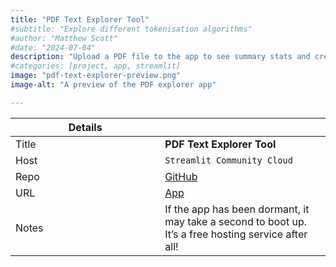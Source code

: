 ```yaml
---
title: "PDF Text Explorer Tool"
#subtitle: "Explore different tokenisation algorithms"
#author: "Matthew Scott"
#date: "2024-07-04"
description: "Upload a PDF file to the app to see summary stats and create a bespoke concordance analysis and word frequency table."
#categories: [project, app, streamlit]
image: "pdf-text-explorer-preview.png"
image-alt: "A preview of the PDF explorer app"

---
```


| Details  |           |
|----------|-----------|
| Title    | **PDF Text Explorer Tool**   |
| Host     | `Streamlit Community Cloud`   |
| Repo     | [GitHub](https://github.com/mc-scott/pdf-text-explorer) |
| URL      | [App](https://nlp-doc-search-tool.streamlit.app/)     |
| Notes    | If the app has been dormant, it may take a second to boot up. It's a free hosting service after all!  |

